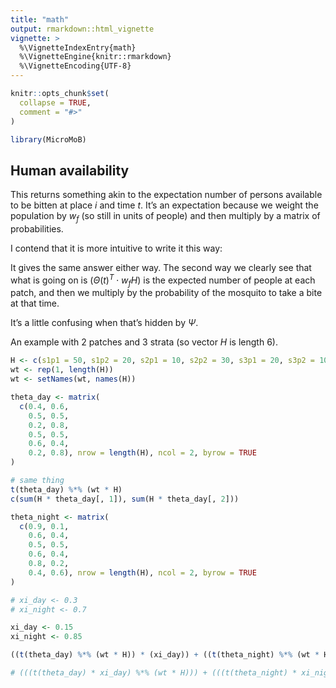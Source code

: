 ```yaml
---
title: "math"
output: rmarkdown::html_vignette
vignette: >
  %\VignetteIndexEntry{math}
  %\VignetteEngine{knitr::rmarkdown}
  %\VignetteEncoding{UTF-8}
---
```


```r
knitr::opts_chunk$set(
  collapse = TRUE,
  comment = "#>"
)
```

```r
library(MicroMoB)
```

## Human availability

This returns something akin to the expectation number of persons available to be
bitten at place $i$ and time $t$. It's an expectation because we weight the population
by $w_f$ (so still in units of people) and then multiply by a matrix of probabilities.

\begin{equation}
W(t) = \Psi(t)^T \cdot w_f H
\end{equation}

I contend that it is more intuitive to write it this way:

\begin{equation}
W(t) = (\Theta(t)^T \cdot w_f H) \xi(t)
\end{equation}

It gives the same answer either way. The second way we clearly see that what is going
on is $(\Theta(t)^T \cdot w_f H)$ is the expected number of people at each patch,
and then we multiply by the probability of the mosquito to take a bite at that time.

It's a little confusing when that's hidden by $\Psi$.

An example with 2 patches and 3 strata (so vector $H$ is length 6).

```r
H <- c(s1p1 = 50, s1p2 = 20, s2p1 = 10, s2p2 = 30, s3p1 = 20, s3p2 = 10)
wt <- rep(1, length(H))
wt <- setNames(wt, names(H))

theta_day <- matrix(
  c(0.4, 0.6,
    0.5, 0.5,
    0.2, 0.8,
    0.5, 0.5,
    0.6, 0.4,
    0.2, 0.8), nrow = length(H), ncol = 2, byrow = TRUE
)

# same thing
t(theta_day) %*% (wt * H)
c(sum(H * theta_day[, 1]), sum(H * theta_day[, 2]))

theta_night <- matrix(
  c(0.9, 0.1,
    0.6, 0.4,
    0.5, 0.5,
    0.6, 0.4,
    0.8, 0.2,
    0.4, 0.6), nrow = length(H), ncol = 2, byrow = TRUE
)

# xi_day <- 0.3
# xi_night <- 0.7

xi_day <- 0.15
xi_night <- 0.85

((t(theta_day) %*% (wt * H)) * (xi_day)) + ((t(theta_night) %*% (wt * H)) * (xi_night))

# (((t(theta_day) * xi_day) %*% (wt * H))) + (((t(theta_night) * xi_night) %*% (wt * H)))
```
